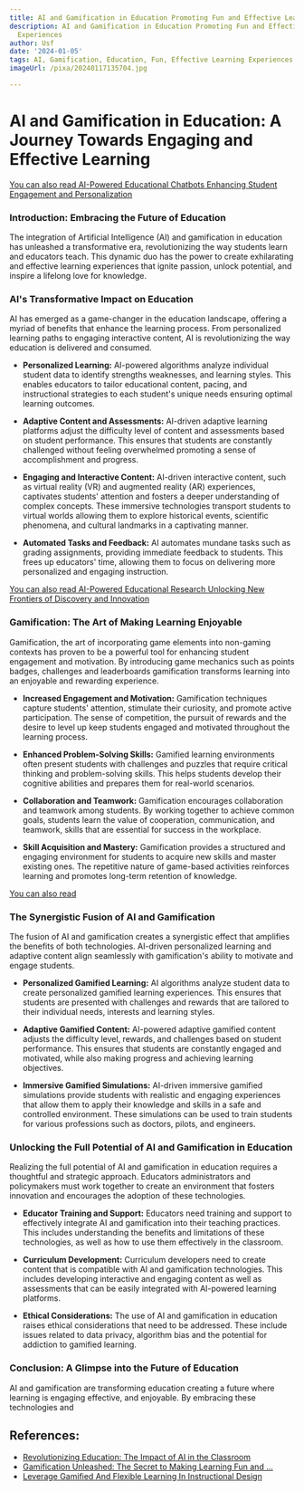 ```yaml
---
title: AI and Gamification in Education Promoting Fun and Effective Learning Experiences
description: AI and Gamification in Education Promoting Fun and Effective Learning
  Experiences
author: Usf
date: '2024-01-05'
tags: AI, Gamification, Education, Fun, Effective Learning Experiences
imageUrl: /pixa/20240117135704.jpg

---
```

# AI and Gamification in Education:  A Journey Towards Engaging and Effective Learning

[You  can also read AI-Powered Educational Chatbots  Enhancing Student Engagement and  Personalization](AI-Powered%20Educational%20Chatbots%20Enhancing%20Student%20Engagement%20and%20Personalization)


### Introduction: Embracing the Future of Education

The integration of Artificial Intelligence (AI)  and gamification in education has  unleashed a transformative era, revolutionizing the way students  learn and educators teach. This dynamic duo has the power to create exhilarating and effective learning experiences that ignite passion, unlock potential, and inspire a lifelong love for knowledge.

### AI's Transformative Impact on Education

AI has  emerged as a game-changer in the education landscape, offering a myriad of benefits that enhance the learning process. From personalized learning paths to  engaging  interactive content, AI  is revolutionizing the  way education is  delivered and consumed.

- **Personalized  Learning:** AI-powered  algorithms analyze individual student data to identify  strengths weaknesses, and learning styles. This enables educators to tailor educational content, pacing, and instructional strategies to each student's unique needs ensuring optimal learning outcomes.

- **Adaptive Content and Assessments:** AI-driven adaptive learning platforms adjust the difficulty  level of content and assessments based  on student performance. This ensures that students are constantly challenged without  feeling overwhelmed promoting a sense of accomplishment and progress.

- **Engaging  and Interactive Content:** AI-driven interactive content, such as virtual reality (VR) and augmented reality (AR) experiences, captivates students' attention and fosters a deeper understanding  of complex concepts. These immersive technologies transport students to  virtual  worlds allowing  them to  explore historical events, scientific phenomena, and cultural  landmarks in  a captivating manner.

- **Automated Tasks and Feedback:** AI automates mundane tasks such as grading assignments, providing immediate feedback to students. This frees  up educators' time, allowing them  to focus on delivering more personalized and  engaging  instruction.

[You can also  read AI-Powered Educational Research Unlocking New Frontiers of Discovery and  Innovation](AI-Powered%20Educational%20Research%20Unlocking%20New%20Frontiers%20of%20Discovery%20and%20Innovation)


### Gamification: The Art of Making Learning Enjoyable

Gamification, the art of incorporating game elements into non-gaming contexts has proven to be a powerful tool for enhancing student engagement and motivation. By introducing game mechanics such as points badges, challenges and leaderboards gamification transforms learning into an enjoyable  and rewarding  experience.

- **Increased Engagement and Motivation:** Gamification  techniques capture students' attention, stimulate  their curiosity, and promote active participation. The sense of competition, the pursuit of  rewards and the desire to level up keep students engaged and motivated throughout the learning  process.

- **Enhanced Problem-Solving Skills:**  Gamified learning environments often present students with challenges and puzzles that require critical thinking and problem-solving skills. This helps students develop their cognitive abilities and prepares them for real-world scenarios.

- **Collaboration and Teamwork:** Gamification encourages collaboration and teamwork among students. By working together to achieve common goals, students learn the value of cooperation, communication, and teamwork, skills that are essential for success in the workplace.

- **Skill Acquisition and Mastery:** Gamification provides a structured and engaging  environment for students to acquire new skills and master existing ones. The repetitive nature of game-based activities reinforces learning  and promotes long-term retention of  knowledge.

[You can also read ]()


### The Synergistic Fusion of AI  and Gamification

The fusion of  AI and gamification creates a synergistic effect  that amplifies the benefits of both technologies. AI-driven personalized learning and  adaptive content align seamlessly with gamification's ability to  motivate and engage students.

-  **Personalized Gamified  Learning:** AI algorithms analyze  student  data to create personalized gamified  learning experiences.  This ensures that students are presented with challenges and rewards  that are tailored to their individual needs, interests and learning styles.

- **Adaptive Gamified  Content:** AI-powered adaptive gamified  content adjusts the difficulty level,  rewards, and challenges based  on student performance. This ensures that students are constantly engaged and motivated, while  also making progress and achieving learning objectives.

- **Immersive Gamified Simulations:** AI-driven immersive gamified simulations provide students with  realistic and engaging experiences  that allow them to apply their knowledge and skills in a safe and controlled environment. These simulations can be used to train students for various professions such as doctors, pilots, and engineers.

### Unlocking the Full Potential of AI and Gamification in Education

Realizing the full  potential of AI and gamification in education requires a thoughtful and strategic approach. Educators administrators and policymakers must work together to create an environment that fosters innovation  and encourages the adoption of these technologies.

- **Educator Training and Support:** Educators need training and support to effectively integrate  AI  and gamification into their teaching practices. This  includes understanding the  benefits and limitations of these technologies, as well as how to use them effectively in the classroom.

- **Curriculum Development:** Curriculum developers need to create content that is compatible  with AI and gamification technologies. This includes developing interactive  and engaging content  as well as assessments that can be easily integrated with  AI-powered learning platforms.

- **Ethical Considerations:**  The use of AI and gamification in education raises ethical considerations  that need to  be addressed. These include issues related to data privacy, algorithm bias and the potential for addiction to gamified learning.

### Conclusion: A Glimpse into  the Future  of  Education

AI and gamification  are  transforming education creating a future where learning is engaging effective, and  enjoyable.  By embracing these technologies and

## References:
- [Revolutionizing Education: The Impact of AI in the Classroom](https://www.sendsteps.com/en/blog/revolutionizing-education-impact-ai-in-classroom/)
- [Gamification Unleashed: The Secret to Making Learning Fun and ...](https://medium.com/@tali79843/gamification-unleashed-the-secret-to-making-learning-fun-and-effective-b6565657d22f)
- [Leverage Gamified And Flexible Learning In Instructional Design](https://elearningindustry.com/future-of-instructional-design-engaging-students-through-gamified-personalized-flexible-learning-with-ai-and-partnerships)
